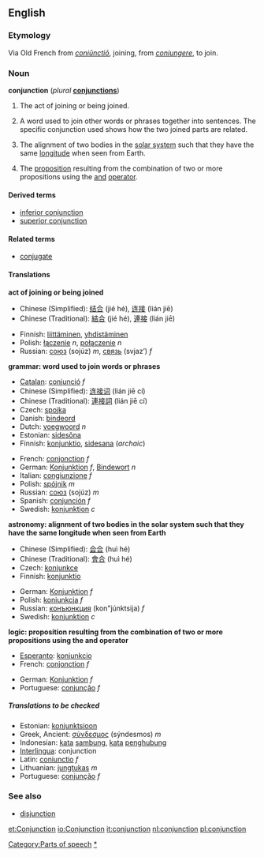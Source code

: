 ==English==
===Etymology===
Via Old French from {{L.}} ''[[coniunctio|coniūnctiō]]'', joining, from ''[[coniungere]]'', to join.

===Noun===
'''conjunction''' (''plural'' '''[[conjunctions]]''')

#The act of joining or being joined.
#{{grammar}} A word used to join other words or phrases together into sentences. The specific conjunction used shows how the two joined parts are related.
#{{astronomy}} The alignment of two bodies in the [[solar system]] such that they have the same [[longitude]] when seen from Earth.
#{{logic}} The [[proposition]] resulting from the combination of two or more propositions using the [[and]] [[operator]].

====Derived terms====
*[[inferior conjunction]]
*[[superior conjunction]]

====Related terms====
*[[conjugate]]

====Translations====

'''act of joining or being joined'''
{{top}}
*Chinese (Simplified): [[结合]] (jié hé), [[连接]] (lián jiē)
*Chinese (Traditional): [[結合]] (jié hé), [[連接]] (lián jiē)
{{mid}}
*Finnish: [[liittäminen]], [[yhdistäminen]]
*Polish: [[łączenie]] ''n'', [[połączenie]] ''n''
*Russian: [[союз]] (sojúz) ''m'', [[связь]] (svjaz’) ''f''
{{bottom}}

'''grammar: word used to join words or phrases'''
{{top}}
*[[Catalan]]: [[conjunció]] ''f''
*Chinese (Simplified): [[连接]][[词]] (lián jiē cí)
*Chinese (Traditional): [[連接]][[詞]] (lián jiē cí)
*Czech: [[spojka]]
*Danish: [[bindeord]]
*Dutch: [[voegwoord]] ''n''
*Estonian: [[sidesõna]]
*Finnish: [[konjunktio]], [[sidesana]] (''archaic'')
{{mid}}
*French: [[conjonction]] ''f''
*German: [[Konjunktion]] ''f'', [[Bindewort]] ''n''
*Italian: [[congiunzione]] ''f''
*Polish: [[spójnik]] ''m''
*Russian: [[союз]] (sojúz) ''m''
*Spanish: [[conjunción]] ''f''
*Swedish: [[konjunktion]] ''c''
{{bottom}}

'''astronomy: alignment of two bodies in the solar system such that they have the same longitude when seen from Earth'''
{{top}}
*Chinese (Simplified): [[会合]] (huì hé)
*Chinese (Traditional): [[會合]] (huì hé)
*Czech: [[konjunkce]]
*Finnish: [[konjunktio]]
{{mid}}
*German: [[Konjunktion]] ''f''
*Polish: [[koniunkcja]] ''f''
*Russian: [[конъюнкция]] (kon"júnktsija) ''f''
*Swedish: [[konjunktion]] ''c''
{{bottom}}

'''logic: proposition resulting from the combination of two or more propositions using the and operator'''
{{top}}
*[[Esperanto]]: [[konjunkcio]]
*French: [[conjonction]] ''f''
{{mid}}
*German: [[Konjunktion]] ''f''
*Portuguese: [[conjunção]] ''f''
{{bottom}}

=====Translations to be checked=====
<!--Remove this section once all of the translations below have been moved into the tables above.-->
{{checktrans}}

*Estonian: [[konjunktsioon]]
*Greek, Ancient: [[σύνδεσμος]] (sýndesmos) ''m''
*Indonesian: [[kata]] [[sambung]], [[kata]] [[hubung|penghubung]]
*[[Interlingua]]: conjunction
*Latin: [[coniunctio]] ''f''
*Lithuanian: [[jungtukas]] ''m''
*Portuguese: [[conjunção]] ''f''

===See also===
*[[disjunction]]

[[Category:Parts of speech]]
[[Category:Conjunctions|*]]

[[et:Conjunction]]
[[io:Conjunction]]
[[it:conjunction]]
[[nl:conjunction]]
[[pl:conjunction]]